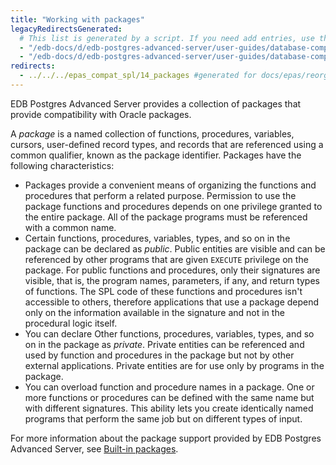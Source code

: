 ```yaml
---
title: "Working with packages"
legacyRedirectsGenerated:
  # This list is generated by a script. If you need add entries, use the `legacyRedirects` key.
  - "/edb-docs/d/edb-postgres-advanced-server/user-guides/database-compatibility-for-oracle-developers-guide/9.6/Database_Compatibility_for_Oracle_Developers_Guide_v9.6.1.089.html"
  - "/edb-docs/d/edb-postgres-advanced-server/user-guides/database-compatibility-for-oracle-developers-guide/9.5/Database_Compatibility_for_Oracle_Developers_Guide.1.183.html"
redirects:
  - ../../../epas_compat_spl/14_packages #generated for docs/epas/reorg-role-use-case-mode
---
```


<div id="packages" class="registered_link"></div>

EDB Postgres Advanced Server provides a collection of packages that provide compatibility with Oracle packages.

A *package* is a named collection of functions, procedures, variables, cursors, user-defined record types, and records that are referenced using a common qualifier, known as the package identifier. Packages have the following characteristics:

-   Packages provide a convenient means of organizing the functions and procedures that perform a related purpose. Permission to use the package functions and procedures depends on one privilege granted to the entire package. All of the package programs must be referenced with a common name.
-   Certain functions, procedures, variables, types, and so on in the package can be declared as *public*. Public entities are visible and can be referenced by other programs that are given `EXECUTE` privilege on the package. For public functions and procedures, only their signatures are visible, that is, the program names, parameters, if any, and return types of functions. The SPL code of these functions and procedures isn't accessible to others, therefore applications that use a package depend only on the information available in the signature and not in the procedural logic itself.
-   You can declare Other functions, procedures, variables, types, and so on in the package as *private*. Private entities can be referenced and used by function and procedures in the package but not by other external applications. Private entities are for use only by programs in the package.
-   You can overload function and procedure names in a package. One or more functions or procedures can be defined with the same name but with different signatures. This ability lets you create identically named programs that perform the same job but on different types of input.

For more information about the package support provided by EDB Postgres Advanced Server, see [Built-in packages](/epas/latest/reference/oracle_compatibility_reference/epas_compat_bip_guide/).